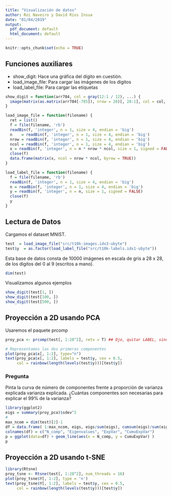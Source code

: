 ```yaml
---
title: "Visualización de datos"
author: Roi Naveiro y David Ríos Insua
date: "01/04/2019"
output:
  pdf_document: default
  html_document: default
---
```


```r
knitr::opts_chunk$set(echo = TRUE)
```


## Funciones auxiliares

* show_digit: Hace una gráfica del dígito en cuestión.
* load_image_file: Para cargar las imágenes de los dígitos
* load_label_file: Para cargar las etiquetas

```r
show_digit = function(arr784, col = gray(12:1 / 12), ...) {
  image(matrix(as.matrix(arr784[-785]), nrow = 28)[, 28:1], col = col, ...)
}

load_image_file = function(filename) {
  ret = list()
  f = file(filename, 'rb')
  readBin(f, 'integer', n = 1, size = 4, endian = 'big')
  n    = readBin(f, 'integer', n = 1, size = 4, endian = 'big')
  nrow = readBin(f, 'integer', n = 1, size = 4, endian = 'big')
  ncol = readBin(f, 'integer', n = 1, size = 4, endian = 'big')
  x = readBin(f, 'integer', n = n * nrow * ncol, size = 1, signed = FALSE)
  close(f)
  data.frame(matrix(x, ncol = nrow * ncol, byrow = TRUE))
}

load_label_file = function(filename) {
  f = file(filename, 'rb')
  readBin(f, 'integer', n = 1, size = 4, endian = 'big')
  n = readBin(f, 'integer', n = 1, size = 4, endian = 'big')
  y = readBin(f, 'integer', n = n, size = 1, signed = FALSE)
  close(f)
  y
}
```

## Lectura de Datos

Cargamos el dataset MNIST.

```r
test  = load_image_file("src/t10k-images.idx3-ubyte")
test$y  = as.factor(load_label_file("src/t10k-labels.idx1-ubyte"))
```

Esta base de datos consta de 10000 imágenes en escala de gris a 28 x 28, de los dígitos del 0 al 9 (escritos a mano).

```r
dim(test)
```

Visualizamos algunos ejemplos 

```r
show_digit(test[1, ])
show_digit(test[100, ])
show_digit(test[500, ])
```


## Proyección a 2D usando PCA

Usaremos el paquete prcomp
```r
proy_pca <- prcomp(test[, 1:28^2], retx = T) ## Ojo, quitar LABEL, sino son trampas

# Representamos las dos primeras componentes
plot(proy_pca$x[, 1:2], type="n")
text(proy_pca$x[, 1:2], labels = test$y, cex = 0.5,
     col = rainbow(length(levels(test$y)))[test$y])

```

### Pregunta

Pinta la curva de número de componentes frente a proporción de varianza explicada varianza explicada. ¿Cuántas componentes son necesarias para explicar el 99% de la varianza?

```r
library(ggplot2)
eigs = summary(proy_pca)$sdev^2
#
max_ncom = dim(test)[2]-1
df = data.frame( 1:max_ncom, eigs, eigs/sum(eigs), cumsum(eigs)/sum(eigs))
colnames(df) = c("N_comp", "Eigenvalues", "ExpVar", "CumuExpVar")
p = ggplot(data=df) + geom_line(aes(x = N_comp, y = CumuExpVar) )
p
```



## Proyección a 2D usando t-SNE

```r
library(Rtsne)
proy_tsne <- Rtsne(test[, 1:28^2], num_threads = 16)
plot(proy_tsne$Y[, 1:2], type = 'n')
text(proy_tsne$Y[, 1:2], labels = test$y, cex = 0.5,
     col = rainbow(length(levels(test$y)))[test$y])
```







     
     
